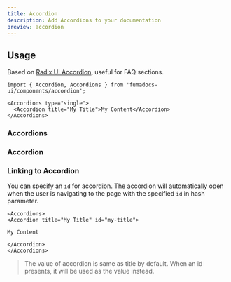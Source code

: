 ---
title: Accordion
description: Add Accordions to your documentation
preview: accordion
---

## Usage

Based on
[Radix UI Accordion](https://www.radix-ui.com/primitives/docs/components/accordion), useful for FAQ sections.

```mdx
import { Accordion, Accordions } from 'fumadocs-ui/components/accordion';

<Accordions type="single">
  <Accordion title="My Title">My Content</Accordion>
</Accordions>
```

### Accordions

<AutoTypeTable path="./content/docs/ui/props.ts" name="AccordionsProps" />

### Accordion

<AutoTypeTable path="./content/docs/ui/props.ts" name="AccordionProps" />

### Linking to Accordion

You can specify an `id` for accordion. The accordion will automatically open when the user is navigating to the page with the specified `id` in hash parameter.

```mdx
<Accordions>
<Accordion title="My Title" id="my-title">

My Content

</Accordion>
</Accordions>
```

> The value of accordion is same as title by default. When an id presents, it will be used as the value instead.